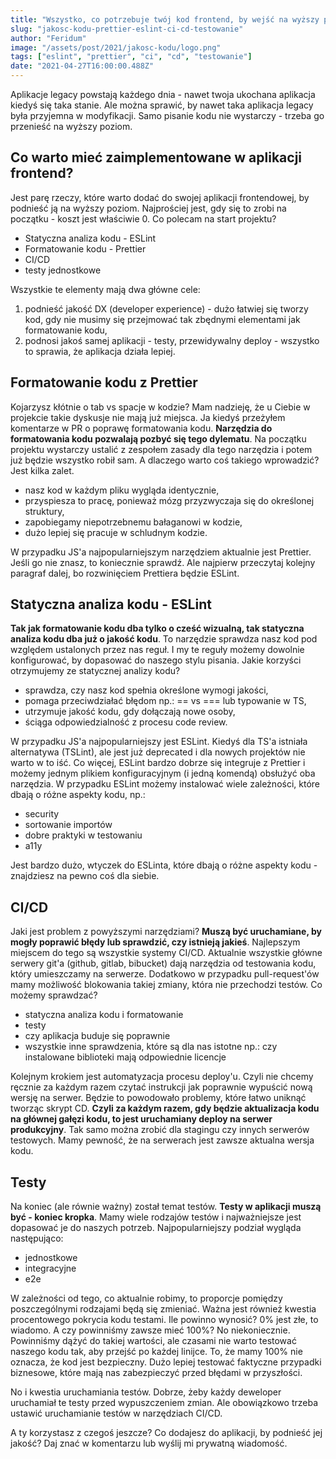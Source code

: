 ```yaml
---
title: "Wszystko, co potrzebuje twój kod frontend, by wejść na wyższy poziom"
slug: "jakosc-kodu-prettier-eslint-ci-cd-testowanie"
author: "Feridum"
image: "/assets/post/2021/jakosc-kodu/logo.png"
tags: ["eslint", "prettier", "ci", "cd", "testowanie"]
date: "2021-04-27T16:00:00.488Z"
---
```


Aplikacje legacy powstają każdego dnia - nawet twoja ukochana aplikacja kiedyś się taka stanie. Ale można sprawić, by nawet taka aplikacja legacy była przyjemna w modyfikacji. Samo pisanie kodu nie wystarczy - trzeba go przenieść na wyższy poziom.




## Co warto mieć zaimplementowane w aplikacji frontend?

Jest parę rzeczy, które warto dodać do swojej aplikacji frontendowej, by podnieść ją na wyższy poziom. Najprościej jest, gdy się to zrobi na początku - koszt jest właściwie 0. Co polecam na start projektu?

- Statyczna analiza kodu - ESLint
- Formatowanie kodu - Prettier
- CI/CD
- testy jednostkowe

Wszystkie te elementy mają dwa główne cele: 

1. podnieść jakość DX (developer experience) - dużo łatwiej się tworzy kod, gdy nie musimy się przejmować tak zbędnymi elementami jak formatowanie kodu,
2. podnosi jakoś samej aplikacji - testy, przewidywalny deploy - wszystko to sprawia, że aplikacja działa lepiej.

## Formatowanie kodu z Prettier

Kojarzysz kłótnie o tab vs spacje w kodzie? Mam nadzieję, że u Ciebie w projekcie takie dyskusje nie mają już miejsca. Ja kiedyś przeżyłem komentarze w PR o poprawę formatowania kodu. **Narzędzia do formatowania kodu pozwalają pozbyć się tego dylematu**. Na początku projektu wystarczy ustalić z zespołem zasady dla tego narzędzia i potem już będzie wszystko robił sam. A dlaczego warto coś takiego wprowadzić? Jest kilka zalet.

- nasz kod w każdym pliku wygląda identycznie,
- przyspiesza to pracę, ponieważ mózg przyzwyczaja się do określonej struktury,
- zapobiegamy niepotrzebnemu bałaganowi w kodzie,
- dużo lepiej się pracuje w schludnym kodzie.

W przypadku JS'a najpopularniejszym narzędziem aktualnie jest Prettier. Jeśli go nie znasz, to koniecznie sprawdź. Ale najpierw przeczytaj kolejny paragraf dalej, bo rozwinięciem Prettiera będzie ESLint.

## Statyczna analiza kodu - ESLint

**Tak jak formatowanie kodu dba tylko o cześć wizualną, tak statyczna analiza kodu dba już o jakość kodu**. To narzędzie sprawdza nasz kod pod względem ustalonych przez nas reguł. I my te reguły możemy dowolnie konfigurować, by dopasować do naszego stylu pisania. Jakie korzyści otrzymujemy ze statycznej analizy kodu?

- sprawdza, czy nasz kod spełnia określone wymogi jakości,
- pomaga przeciwdziałać błędom np.: == vs === lub typowanie w TS,
- utrzymuje jakość kodu, gdy dołączają nowe osoby,
- ściąga odpowiedzialność z procesu code review.

W przypadku JS'a najpopularniejszy jest ESLint. Kiedyś dla TS'a istniała alternatywa (TSLint), ale jest już deprecated i dla nowych projektów nie warto w to iść. Co więcej, ESLint bardzo dobrze się integruje z Prettier i możemy jednym plikiem konfiguracyjnym (i jedną komendą) obsłużyć oba narzędzia. W przypadku ESLint możemy instalować wiele zależności, które dbają o różne aspekty kodu, np.:

- security
- sortowanie importów
- dobre praktyki w testowaniu
- a11y

Jest bardzo dużo, wtyczek do ESLinta, które dbają o różne aspekty kodu - znajdziesz na pewno coś dla siebie.

## CI/CD

Jaki jest problem z powyższymi narzędziami? **Muszą być uruchamiane, by mogły poprawić błędy lub sprawdzić, czy istnieją jakieś**. Najlepszym miejscem do tego są wszystkie systemy CI/CD. Aktualnie wszystkie główne serwery git'a (github, gitlab, bibucket) dają narzędzia od testowania kodu, który umieszczamy na serwerze. Dodatkowo w przypadku pull-request'ów mamy możliwość blokowania takiej zmiany, która nie przechodzi testów. Co możemy sprawdzać?

- statyczna analiza kodu i formatowanie
- testy
- czy aplikacja buduje się poprawnie
- wszystkie inne sprawdzenia, które są dla nas istotne np.: czy instalowane biblioteki mają odpowiednie licencje

Kolejnym krokiem jest automatyzacja procesu deploy'u. Czyli nie chcemy ręcznie za każdym razem czytać instrukcji jak poprawnie wypuścić nową wersję na serwer. Będzie to powodowało problemy, które łatwo uniknąć tworząc skrypt CD. **Czyli za każdym razem, gdy będzie aktualizacja kodu na głównej gałęzi kodu, to jest uruchamiany deploy na serwer produkcyjny**. Tak samo można zrobić dla stagingu czy innych serwerów testowych. Mamy pewność, że na serwerach jest zawsze aktualna wersja kodu.

## Testy

Na koniec (ale równie ważny) został temat testów. **Testy w aplikacji muszą być - koniec kropka**. Mamy wiele rodzajów testów i najważniejsze jest dopasować je do naszych potrzeb. Najpopularniejszy podział wygląda następująco:

- jednostkowe
- integracyjne
- e2e

W zależności od tego, co aktualnie robimy, to proporcje pomiędzy poszczególnymi rodzajami będą się zmieniać. Ważna jest również kwestia procentowego pokrycia kodu testami. Ile powinno wynosić? 0% jest złe, to wiadomo. A czy powinniśmy zawsze mieć 100%? No niekoniecznie. Powinniśmy dążyć do takiej wartości, ale czasami nie warto testować naszego kodu tak, aby przejść po każdej linijce. To, że mamy 100% nie oznacza, że kod jest bezpieczny. Dużo lepiej testować faktyczne przypadki biznesowe, które mają nas zabezpieczyć przed błędami w przyszłości. 

No i kwestia uruchamiania testów. Dobrze, żeby każdy deweloper uruchamiał te testy przed wypuszczeniem zmian. Ale obowiązkowo trzeba ustawić uruchamianie testów w narzędziach CI/CD.

A ty korzystasz z czegoś jeszcze? Co dodajesz do aplikacji, by podnieść jej jakość? Daj znać w komentarzu lub wyślij mi prywatną wiadomość.